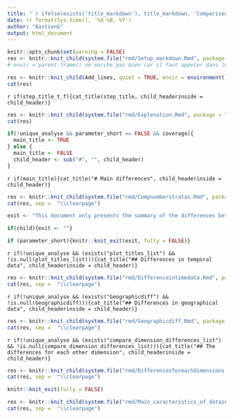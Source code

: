 ```yaml
---
title: "`r ifelse(exists('title_markdown'), title_markdown, 'Comparison of two datasets')`"
date: !r format(Sys.time(), '%d %B, %Y')
author: "BastienG"
output: html_document
---
```


```r
knitr::opts_chunk$set(warning = FALSE)
res <- knitr::knit_child(system.file("rmd/Setup_markdown.Rmd", package = "CWP.dataset"), quiet = TRUE, envir = environment())
# envir = parent.frame() ne marche pas bien car il faut appeler dans le nouveau markdown (child) envir$obj
```

```r

res <- knitr::knit_child(Add_lines, quiet = TRUE, envir = environment())
cat(res)

```

`r if(step_title_t_f){cat_title(step_title, child_headerinside = child_header)}`

```r

res <- knitr::knit_child(system.file("rmd/Explenation.Rmd", package = "CWP.dataset"), quiet = TRUE, envir = environment())
cat(res)

```

```r

if(!unique_analyse && parameter_short == FALSE && coverage){
  main_title <- TRUE
} else {
  main_title <- FALSE
  child_header <- sub("#", "", child_header)
}

```

`r if(main_title){cat_title("# Main differences", child_headerinside = child_header)}`

```r

res <- knitr::knit_child(system.file("rmd/Compnumberstratas.Rmd", package = "CWP.dataset"), quiet = TRUE, envir = environment())
cat(res, sep =  "\\clearpage")

```

```r

exit <- "This document only presents the summary of the differences between the two datasets. If you need a more detailed summary please provide FALSE as argument for the 'short' parameter"

if(child){exit <- ""}

if (parameter_short){knitr::knit_exit(exit, fully = FALSE)}


```


`r if(!unique_analyse && (exists("plot_titles_list") && !is.null(plot_titles_list))){cat_title("## Differences in temporal data", child_headerinside = child_header)}`


```r

res <- knitr::knit_child(system.file("rmd/Differenceintimedata.Rmd", package = "CWP.dataset"), quiet = TRUE, envir = environment())
cat(res, sep =  "\\clearpage")

```

\clearpage

`r if(!unique_analyse && (exists("Geographicdiff") && !is.null(Geographicdiff))){cat_title("## Differences in geographical data", child_headerinside = child_header)}`


```r

res <- knitr::knit_child(system.file("rmd/Geographicdiff.Rmd", package = "CWP.dataset"), quiet = TRUE, envir = environment())
cat(res, sep =  "\\clearpage")

```

\clearpage

`r if(!unique_analyse && (exists("compare_dimension_differences_list") && !is.null(compare_dimension_differences_list))){cat_title("## The differences for each other dimension", child_headerinside = child_header)}`


```r

res <- knitr::knit_child(system.file("rmd/Differencesforeachdimensions.Rmd", package = "CWP.dataset"), quiet = TRUE, envir = environment())
cat(res, sep =  "\\clearpage")

```

```r

knitr::knit_exit(fully = FALSE)

```



```r

res <- knitr::knit_child(system.file("rmd/Main_caracteristics_of_dataset.Rmd", package = "CWP.dataset"), quiet = TRUE, envir = environment())
cat(res, sep =  "\\clearpage")

```
